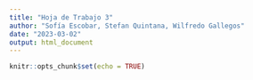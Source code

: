 ```yaml
---
title: "Hoja de Trabajo 3"
author: "Sofía Escobar, Stefan Quintana, Wilfredo Gallegos"
date: "2023-03-02"
output: html_document
---
```


```r
knitr::opts_chunk$set(echo = TRUE)
```

```r

```
